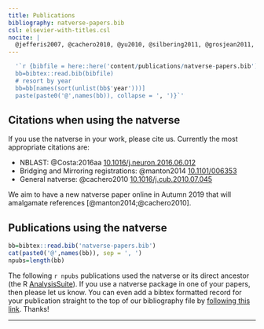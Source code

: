 ```yaml
---
title: Publications
bibliography: natverse-papers.bib
csl: elsevier-with-titles.csl
nocite: | 
  @jefferis2007, @cachero2010, @yu2010, @silbering2011, @grosjean2011, @kohl2013, @manton2014, @Costa:2016aa, @Panser:2016aa, @Eichler:2017aa, @Sutcliffe:2017aa, @Bogovic376384, @Clemens:2018aa, @Jeanne:2018aa, @Huoviala394403, @Zheng:2018aa, @Chin:2018aa, @Dolan:2018aa, @Ding:2019aa, @Li605634, @Auer546507, @Dolan404277, @Frechter336982, @Sayin259119
---
```


```r
  '`r {bibfile = here::here('content/publications/natverse-papers.bib')
  bb=bibtex::read.bib(bibfile)
  # resort by year
  bb=bb[names(sort(unlist(bb$'year')))]
  paste(paste0('@',names(bb)), collapse = ', ')}`'
```
 

## Citations when using the natverse

If you use the natverse in your work, please cite us. Currently the most appropriate
citations are:

* NBLAST: @Costa:2016aa [10.1016/j.neuron.2016.06.012](https://doi.org/10.1016/j.neuron.2016.06.012)
* Bridging and Mirroring registrations: @manton2014 [10.1101/006353](https://doi.org/10.1101/006353)
* General natverse: @cachero2010 [10.1016/j.cub.2010.07.045](https://doi.org/10.1016/j.cub.2010.07.045)

We aim to have a new natverse paper online in Autumn 2019 that will amalgamate references [@manton2014;@cachero2010].

## Publications using the natverse

<!-- Note that for some reason I needed to use the absolute path + here in the YAML header-->
<!-- although in this snippet, the bare filename without any path worked as expected -->
```r
bb=bibtex::read.bib('natverse-papers.bib')
cat(paste0('@',names(bb)), sep = ', ')
npubs=length(bb)
```


The following `r npubs` publications used the natverse or its direct ancestor 
(the R [AnalysisSuite](https://github.com/jefferis/AnalysisSuite)).
If you use a natverse package in one of your papers, then please let us know. 
You can even add a bibtex formatted record for your publication straight to the
top of our bibliography file
by [following this link](https://github.com/natverse/natverse_hugo/edit/dev_pages/content/publications/natverse-papers.bib). Thanks!

---